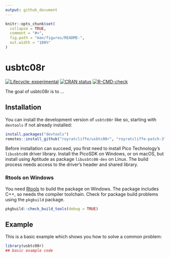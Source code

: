 ```yaml
---
output: github_document
---
```


<!-- README.md is generated from README.Rmd. Please edit that file -->

```r
knitr::opts_chunk$set(
  collapse = TRUE,
  comment = "#>",
  fig.path = "man/figures/README-",
  out.width = "100%"
)
```

# usbtc08r

<!-- badges: start -->
[![Lifecycle: experimental](https://img.shields.io/badge/lifecycle-experimental-orange.svg)](https://lifecycle.r-lib.org/articles/stages.html#experimental)
[![CRAN status](https://www.r-pkg.org/badges/version/usbtc08r)](https://CRAN.R-project.org/package=usbtc08r)
[![R-CMD-check](https://github.com/royratcliffe/usbtc08r/actions/workflows/R-CMD-check.yaml/badge.svg)](https://github.com/royratcliffe/usbtc08r/actions/workflows/R-CMD-check.yaml)
<!-- badges: end -->

The goal of usbtc08r is to ...

## Installation

You can install the development version of `usbtc08r` like so, starting with `devtools` if not already installed:

``` r
install.packages("devtools")
remotes::install_github("royratcliffe/usbtc08r", "royratcliffe-patch-3")
```

Before installation can succeed, you first need to install Pico Technology's `libusbtc08` driver library. Install the PicoSDK on Windows, or on macOS, but install using Aptitude as package `libusbtc08-dev` on Linux. The build process needs access to the driver's header and shared library.

### Rtools on Windows

You need [Rtools](https://cran.r-project.org/bin/windows/Rtools/) to build the package on Windows. The package includes C++, so needs the compiler toolchain. Check for package build problems using the `pkgbuild` package.
```r
pkgbuild::check_build_tools(debug = TRUE)
```

## Example

This is a basic example which shows you how to solve a common problem:

```r
library(usbtc08r)
## basic example code
```
